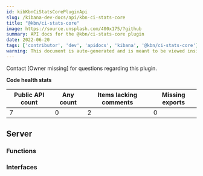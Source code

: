 ```yaml
---
id: kibKbnCiStatsCorePluginApi
slug: /kibana-dev-docs/api/kbn-ci-stats-core
title: "@kbn/ci-stats-core"
image: https://source.unsplash.com/400x175/?github
summary: API docs for the @kbn/ci-stats-core plugin
date: 2022-06-20
tags: ['contributor', 'dev', 'apidocs', 'kibana', '@kbn/ci-stats-core']
warning: This document is auto-generated and is meant to be viewed inside our experimental, new docs system. Reach out in #docs-engineering for more info.
---
```




Contact [Owner missing] for questions regarding this plugin.

**Code health stats**

| Public API count  | Any count | Items lacking comments | Missing exports |
|-------------------|-----------|------------------------|-----------------|
| 7 | 0 | 2 | 0 |

## Server

### Functions
<DocDefinitionList data={kbnCiStatsCoreObj.server.functions}/>

### Interfaces
<DocDefinitionList data={kbnCiStatsCoreObj.server.interfaces}/>


